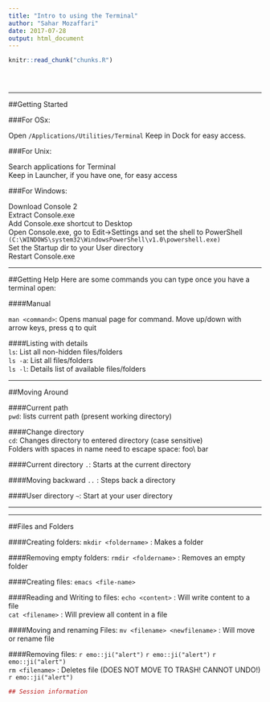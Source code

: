 ```yaml
---
title: "Intro to using the Terminal"
author: "Sahar Mozaffari"
date: 2017-07-28
output: html_document
---
```


<!-- The file analysis/chunks.R contains chunks that define default settings
shared across the workflowr files. -->
```r
knitr::read_chunk("chunks.R")
```

<!-- Update knitr chunk options -->
```r
```

<!-- Insert the date the file was last updated -->
```r
```

<!-- Insert the code version (Git commit SHA1) if Git repository exists and R
 package git2r is installed -->
```r
```

<!-- Add your analysis here -->

*  *  *  *
##Getting Started

###For OSx:

Open ```/Applications/Utilities/Terminal```
  Keep in Dock for easy access.

###For Unix:

Search applications for Terminal  
Keep in Launcher, if you have one, for easy access

###For Windows:

Download Console 2  
Extract Console.exe  
Add Console.exe shortcut to Desktop  
Open Console.exe, go to Edit->Settings and set the shell to PowerShell ```(C:\WINDOWS\system32\WindowsPowerShell\v1.0\powershell.exe)```  
Set the Startup dir to your User directory  
Restart Console.exe  

*  *  *  *
##Getting Help
Here are some commands you can type once you have a terminal open:

####Manual

```man <command>```: Opens manual page for command. Move up/down with arrow keys, press q to quit

####Listing with details  
```ls```: List all non-hidden files/folders  
```ls -a```: List all files/folders  
```ls -l```: Details list of available files/folders


*  *  *  *
##Moving Around  

####Current path  
```pwd```: lists current path (present working directory)  

####Change directory  
```cd```: Changes directory to entered directory (case sensitive)  
          Folders with spaces in name need to escape space: foo\\ bar  

####Current directory
```.```: Starts at the current directory  

####Moving backward
```..``` : Steps back a directory 

####User directory
```~```: Start at your user directory  

*  *  *  *
*  *  *  *
##Files and Folders

####Creating folders:
```mkdir <foldername> ``` : Makes a folder  

####Removing empty folders:
```rmdir <foldername>``` : Removes an empty folder  

####Creating files:
```emacs <file-name>``` 

####Reading and Writing to files:
```echo <content>``` : Will write content to a file  
```cat <filename>``` : Will preview all content in a file  

####Moving and renaming Files:
```mv <filename> <newfilename>``` : Will move or rename file  

####Removing files:
`r emo::ji("alert")` `r emo::ji("alert")` `r emo::ji("alert")`  
```rm <filename>``` : Deletes file (DOES NOT MOVE TO TRASH! CANNOT UNDO!)  `r emo::ji("alert")`

<!-- Insert the session information into the document -->
```r
## Session information

```
